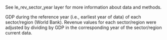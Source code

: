 See le_rev_sector_year layer for more information about data and methods.  

GDP during the reference year (i.e., earliest year of data) of each sector/region (World Bank). Revenue values for each sector/region were adjusted by dividing by GDP in the corresponding year of the sector/region current data.


